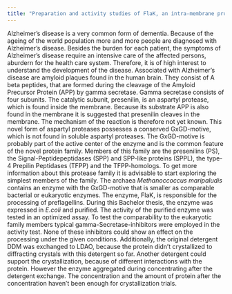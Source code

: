 ```yaml
---
title: "Preparation and activity studies of FlaK, an intra-membrane protease of *Methanococcus maripaludis*."
---
```

Alzheimer’s disease is a very common form of dementia. Because of the ageing of the world population 
more and more people are diagnosed with Alzheimer’s disease. Besides the burden for each patient, the symptoms of 
Alzheimer’s disease require an intensive care of the affected persons, aburdern for the health care system. 
Therefore, it is of high interest to understand the development of the disease.
Associated with Alzheimer’s disease are amyloid plaques found in the human brain. They consist of A beta peptides, 
that are formed during the cleavage of the Amyloid Precursor Protein (APP) by gamma secretase. Gamma secretase consists 
of four subunits. The catalytic subunit, presenilin, is an aspartyl protease, which is found inside the membrane. 
Because its substrate APP is also found in the membrane it is suggested that presenilin cleaves in the membrane. 
The mechanism of the reaction is therefore not yet known. This novel form of aspartyl proteases possesses a conserved GxGD-motive,
which is not found in soluble aspartyl proteases. The GxGD-motive is probably part of the active center of the enzyme and 
is the common feature of the novel protein family. Members of this family are the presenilins (PS), the Signal-Peptidepeptidases (SPP)
and SPP-like proteins (SPPL), the type-4 Prepilin Peptidases (TFPP) and the TFPP-homologs. To get more information about 
this protease family it is advisable to start exploring the simplest members of the family. The archaea *Methanoccoccus maripaludis* 
contains an enzyme with the GxGD-motive that is smaller as comparable bacterial or eukaryotic enzymes. The enzyme, FlaK, 
is responsible for the processing of preflagellins. During this Bachelor thesis, the enzyme was expressed in *E.coli* 
and purified. The activity of the purified enzyme was tested in an optimized assay. To test the comparability to the 
eukaryotic family members typical gamma-Secretase-inhibitors were employed in the activity test. None of these inhibitors
could show an effect on the processing under the given conditions. Additionally, the original detergent DDM was exchanged to 
LDAO, because the protein didn’t crystallized to diffracting crystals with this detergent so far. Another detergent could 
support the crystallization, because of different interactions with the protein. However the enzyme aggregated during 
concentrating after the detergent exchange. The concentration and the amount of protein after the concentration haven’t 
been enough for crystallization trials.